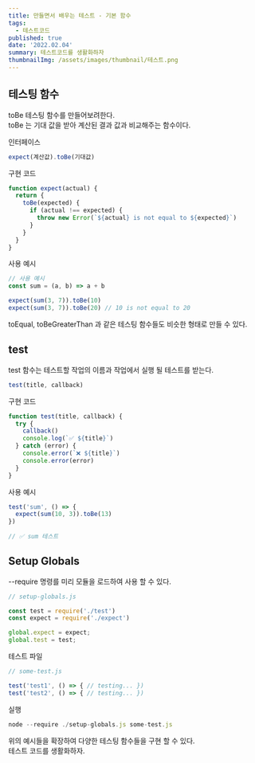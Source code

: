 ```yaml
---
title: 만들면서 배우는 테스트 - 기본 함수 
tags:
  - 테스트코드
published: true
date: '2022.02.04' 
summary: 테스트코드를 생활화하자
thumbnailImg: /assets/images/thumbnail/테스트.png
---
```


## 테스팅 함수 

toBe 테스팅 함수를 만들어보려한다.   
toBe 는 기대 값을 받아 계산된 결과 값과 비교해주는 함수이다. 
    
인터페이스 
```js
expect(계산값).toBe(기대값)
```

구현 코드 
    
```js
function expect(actual) {
  return {
    toBe(expected) {
      if (actual !== expected) {
        throw new Error(`${actual} is not equal to ${expected}`)
      }
    }
  }
}
```

사용 예시 
   
```js
// 사용 예시
const sum = (a, b) => a + b

expect(sum(3, 7)).toBe(10) 
expect(sum(3, 7)).toBe(20) // 10 is not equal to 20
```

toEqual, toBeGreaterThan 과 같은 테스팅 함수들도 비슷한 형태로 만들 수 있다.

## test 

test 함수는 테스트할 작업의 이름과 작업에서 실행 될 테스트를 받는다.

```js
test(title, callback)
```

구현 코드 

```js
function test(title, callback) {
  try {
    callback()
    console.log(`✅ ${title}`)
  } catch (error) {
    console.error(`❌ ${title}`)
    console.error(error)
  }
}
```

사용 예시 

```js
test('sum', () => {
  expect(sum(10, 3)).toBe(13)
})
  
// ✅ sum 테스트
```

## Setup Globals

--require 명령를 미리 모듈을 로드하여 사용 할 수 있다.

```js
// setup-globals.js 

const test = require('./test')
const expect = require('./expect')

global.expect = expect;
global.test = test;
```

테스트 파일 

```js
// some-test.js 

test('test1', () => { // testing... })
test('test2', () => { // testing... })
``` 

실행 

```js
node --require ./setup-globals.js some-test.js
```

위의 예시들을 확장하여 다양한 테스팅 함수들을 구현 할 수 있다.  
테스트 코드를 생활화하자.



